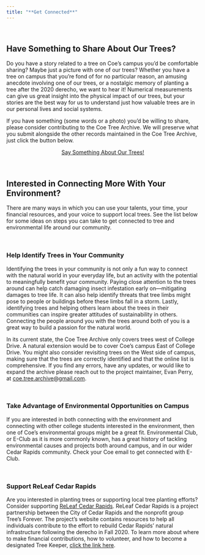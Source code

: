```yaml
---
title: "**Get Connected**"
---
```


<br>

## **Have Something to Share About Our Trees?**

Do you have a story related to a tree on Coe's campus you'd be comfortable sharing? Maybe just a picture with one of our trees? Whether you have a tree on campus that you're fond of for no particular reason, an amusing anecdote involving one of our trees, or a nostalgic memory of planting a tree after the 2020 derecho, we want to hear it! Numerical measurements can give us great insight into the physical impact of our trees, but your stories are the best way for us to understand just how valuable trees are in our personal lives and social systems.

If you have something (some words or a photo) you'd be willing to share, please consider contributing to the Coe Tree Archive. We will preserve what you submit alongside the other records maintained in the Coe Tree Archive, just click the button below.

<center><a class="button" href="https://forms.gle/6acapE5m9WgEFQmp6">Say Something About Our Trees!</a></center>

<br>

## **Interested in Connecting More With Your Environment?**

There are many ways in which you can use your talents, your time, your financial resources, and your voice to support local trees. See the list below for some ideas on steps you can take to get connected to tree and environmental life around our community.

<br>

### **Help Identify Trees in Your Community**

Identifying the trees in your community is not only a fun way to connect with the natural world in your everyday life, but an activity with the potential to meaningfully benefit your community. Paying close attention to the trees around can help catch damaging insect infestation early on---mitigating damages to tree life. It can also help identify threats that tree limbs might pose to people or buildings before these limbs fall in a storm. Lastly, identifying trees and helping others learn about the trees in their communities can inspire greater attitudes of sustainability in others. Connecting the people around you with the trees around both of you is a great way to build a passion for the natural world.

In its current state, the Coe Tree Archive only covers trees west of College Drive. A natural extension would be to cover Coe's campus East of College Drive. You might also consider revisiting trees on the West side of campus, making sure that the trees are correctly identified and that the online list is comprehensive. If you find any errors, have any updates, or would like to expand the archive please reach out to the project maintainer, Evan Perry, at [coe.tree.archive\@gmail.com](mailto:coe.tree.archive@gmail.com).

<br>

### **Take Advantage of Environmental Opportunities on Campus**

If you are interested in both connecting with the environment and connecting with other college students interested in the environment, then one of Coe's environmental groups might be a great fit. Environmental Club, or E-Club as it is more commonly known, has a great history of tackling environmental causes and projects both around campus, and in our wider Cedar Rapids community. Check your Coe email to get connected with E-Club.

<br>

### **Support ReLeaf Cedar Rapids**

Are you interested in planting trees or supporting local tree planting efforts? Consider supporting [ReLeaf Cedar Rapids](https://www.cedar-rapids.org/residents/parks_and_recreation/releaf_cedar_rapids_.php). ReLeaf Cedar Rapids is a project partnership between the City of Cedar Rapids and the nonprofit group Tree's Forever. The project's website contains resources to help all individuals contribute to the effort to rebuild Cedar Rapids' natural infrastructure following the derecho in Fall 2020. To learn more about where to make financial contributions, how to volunteer, and how to become a designated Tree Keeper, [click the link here](https://www.cedar-rapids.org/residents/parks_and_recreation/how_can_i_help_/index.php).

<br>
